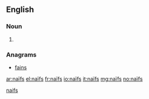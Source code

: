 {{also|naifs}}
==English==

===Noun===
{{head|en|noun plural form}}

# {{plural of|naïf|lang=en}}

===Anagrams===
* [[fains#English|fains]]

[[Category:English terms spelled with Ï|naifs]]

[[ar:naïfs]]
[[el:naïfs]]
[[fr:naïfs]]
[[io:naïfs]]
[[it:naïfs]]
[[mg:naïfs]]
[[no:naïfs]]